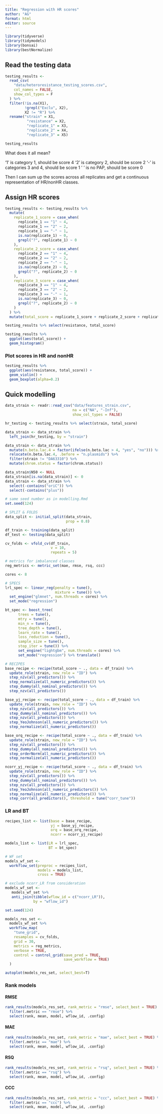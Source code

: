 ```yaml
---
title: "Regression with HR scores"
author: "AG"
format: html
editor: source
---
```


```r
library(tidyverse)
library(tidymodels)
library(bonsai)
library(bestNormalize)
```

## Read the testing data

```r
testing_results <-
  read_csv(
    "data/heteroresistance_testing_scores.csv",
    col_names = FALSE,
    show_col_types = F
  ) %>%
  filter(!is.na(X1),
         !grepl("Exclu", X2),
         X2 != "R") %>% 
  rename("strain" = X1,
          "resistance" = X2,
          "replicate_1" = X3,
          "replicate_2" = X4,
          "replicate_3" = X5)

testing_results
```

What does it all mean?

'1' is category 1, should be score 4
'2' is category 2, should be score 2
'-' is categories 3 and 4, should be score 1
' ' is no PAP, should be score 0

Then I can sum up the scores across all replicates and get a continuous representation of HR/nonHR classes.

## Assign HR scores

```r
testing_results <- testing_results %>%
  mutate(
    replicate_1_score = case_when(
      replicate_1 == "1" ~ 4,
      replicate_1 == "2" ~ 2,
      replicate_1 == "-" ~ 1,
      is.na(replicate_1) ~ 0,
      grepl("?", replicate_1) ~ 0
    ),
    replicate_2_score = case_when(
      replicate_2 == "1" ~ 4,
      replicate_2 == "2" ~ 2,
      replicate_2 == "-" ~ 1,
      is.na(replicate_2) ~ 0,
      grepl("?", replicate_2) ~ 0
    ),
    replicate_3_score = case_when(
      replicate_3 == "1" ~ 4,
      replicate_3 == "2" ~ 2,
      replicate_3 == "-" ~ 1,
      is.na(replicate_3) ~ 0,
      grepl("?", replicate_2) ~ 0
    )
  ) %>%
  mutate(total_score = replicate_1_score + replicate_2_score + replicate_3_score)

testing_results %>% select(resistance, total_score)
```

```r
testing_results %>%
  ggplot(aes(total_score)) +
  geom_histogram()
```

### Plot scores in HR and nonHR

```r
testing_results %>% 
  ggplot(aes(resistance, total_score)) +
  geom_violin() +
  geom_boxplot(alpha=0.2)
```

## Quick modelling

```r
data_strain <- readr::read_csv("data/features_strain.csv",
                               na = c("NA", "-Inf"),
                               show_col_types = FALSE)

hr_testing <- testing_results %>% select(strain, total_score)

data_strain <- data_strain %>%
  left_join(hr_testing, by = "strain")

data_strain <- data_strain %>%
  mutate(n.beta.lac.4 = factor(ifelse(n.beta.lac > 4, "yes", "no"))) %>%
  relocate(n.beta.lac.4, .before = "n.plasmids") %>%
  filter(strain != "DA63310") %>%
  mutate(chrom.status = factor(chrom.status))

data_strain$N50 <- NULL
data_strain[is.na(data_strain)] <- 0
data_strain <- data_strain %>% 
  select(-contains("oriC")) %>% 
  select(-contains("plus"))

# same seed number as in modelling.Rmd
set.seed(124)

# SPLIT & FOLDS
data_split <- initial_split(data_strain,
                            prop = 0.8)

df_train <- training(data_split)
df_test <- testing(data_split)

cv_folds <- vfold_cv(df_train,
                     v = 10,
                     repeats = 5)

# metrics for imbalanced classes
reg_metrics <- metric_set(mae, rmse, rsq, ccc)

cores <- 8

# SPECS
lrl_spec <- linear_reg(penalty = tune(),
                       mixture = tune()) %>%
  set_engine("glmnet", num.threads = cores) %>%
  set_mode("regression")

bt_spec <- boost_tree(
      trees = tune(),
      mtry = tune(),
      min_n = tune(),
      tree_depth = tune(),
      learn_rate = tune(),
      loss_reduction = tune(),
      sample_size = tune(),
      stop_iter = tune()) %>%
      set_engine("lightgbm", num.threads = cores) %>%
      set_mode("regression") %>% translate()

# RECIPES
base_recipe <- recipe(total_score ~ ., data = df_train) %>%
  update_role(strain, new_role = "ID") %>%
  step_nzv(all_predictors()) %>%
  step_normalize(all_numeric_predictors()) %>%
  step_dummy(all_nominal_predictors()) %>%
  step_nzv(all_predictors())

base_yj_recipe <- recipe(total_score ~ ., data = df_train) %>%
  update_role(strain, new_role = "ID") %>%
  step_nzv(all_predictors()) %>%
  step_dummy(all_nominal_predictors()) %>%
  step_nzv(all_predictors()) %>%
  step_YeoJohnson(all_numeric_predictors()) %>%
  step_normalize(all_numeric_predictors()) 

base_orq_recipe <- recipe(total_score ~ ., data = df_train) %>%
  update_role(strain, new_role = "ID") %>%
  step_nzv(all_predictors()) %>%
  step_dummy(all_nominal_predictors()) %>%
  step_orderNorm(all_numeric_predictors()) %>%
  step_normalize(all_numeric_predictors())

ncorr_yj_recipe <- recipe(total_score ~ ., data = df_train) %>%
  update_role(strain, new_role = "ID") %>%
  step_nzv(all_predictors()) %>%
  step_dummy(all_nominal_predictors()) %>%
  step_nzv(all_predictors()) %>%
  step_YeoJohnson(all_numeric_predictors()) %>%
  step_normalize(all_numeric_predictors()) %>% 
  step_corr(all_predictors(), threshold = tune("corr_tune"))
```

### LR and BT

```r
recipes_list <- list(base = base_recipe,
                     yj = base_yj_recipe,
                     orq = base_orq_recipe,
                     ncorr = ncorr_yj_recipe)

models_list <- list(LR = lrl_spec,
                    BT = bt_spec)

# WF set
models_wf_set <-
  workflow_set(preproc = recipes_list,
               models = models_list,
               cross = TRUE)

# exclude ncorr_LR from consideration
models_wf_set <- 
   models_wf_set %>% 
   anti_join(tibble(wflow_id = c("ncorr_LR")), 
             by = "wflow_id")

set.seed(124)

models_res_set <-
  models_wf_set %>%
  workflow_map(
    "tune_grid",
    resamples = cv_folds,
    grid = 30,
    metrics = reg_metrics,
    verbose = TRUE,
    control = control_grid(save_pred = TRUE,
                           save_workflow = TRUE)
  )

autoplot(models_res_set, select_best=T)
```

### Rank models

#### RMSE

```r
rank_results(models_res_set, rank_metric = "rmse", select_best = TRUE) %>% 
  filter(.metric == "rmse") %>% 
  select(rank, mean, model, wflow_id, .config)
```

#### MAE

```r
rank_results(models_res_set, rank_metric = "mae", select_best = TRUE) %>% 
  filter(.metric == "mae") %>% 
  select(rank, mean, model, wflow_id, .config)
```

#### RSQ

```r
rank_results(models_res_set, rank_metric = "rsq", select_best = TRUE) %>% 
  filter(.metric == "rsq") %>% 
  select(rank, mean, model, wflow_id, .config)
```


#### CCC

```r
rank_results(models_res_set, rank_metric = "ccc", select_best = TRUE) %>% 
  filter(.metric == "ccc") %>% 
  select(rank, mean, model, wflow_id, .config)
```

